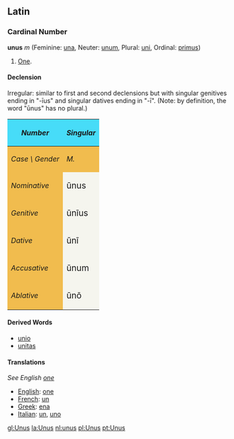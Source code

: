 ==Latin==
===Cardinal Number===
'''unus''' ''m'' (Feminine: [[una]], Neuter: [[unum]], Plural: [[uni]], Ordinal: [[primus]])
#[[One]].

====Declension====
Irregular: similar to first and second declensions but with singular genitives ending in "-&#299;us" and singular datives ending in "-&#299;". (Note: by definition, the word "&#363;nus" has no plural.)
{| cellpadding="5" border="1"
!style="background:#47DCF8;"| ''Number''
!style="background:#47DCF8;" colspan=3| ''Singular''
|-
!style="background:#F1BC4E;"|''Case \ Gender''
!style="background:#F1BC4E;"| ''M.''
!style="background:#F1BC4E;"| ''F.''
!style="background:#F1BC4E;"| ''N.''
|-
!style="background:#F1BC4E;"| ''Nominative''
|style="background:#F5F5EE;"| <big>&#363;nus  
|style="background:#F5F5EE;"| <big>&#363;na
|style="background:#F5F5EE;"| <big>&#363;num
|-
!style="background:#F1BC4E;"| ''Genitive''
|style="background:#F5F5EE;"| <big>&#363;n&#299;us
|style="background:#F5F5EE;"| <big>&#363;n&#299;us
|style="background:#F5F5EE;"| <big>&#363;n&#299;us
|-
!style="background:#F1BC4E;"| ''Dative''
|style="background:#F5F5EE;"| <big>&#363;n&#299; 
|style="background:#F5F5EE;"| <big>&#363;n&#299;
|style="background:#F5F5EE;"| <big>&#363;n&#299;
|-
!style="background:#F1BC4E;"| ''Accusative''
|style="background:#F5F5EE;"| <big>&#363;num
|style="background:#F5F5EE;"| <big>&#363;nam
|style="background:#F5F5EE;"| <big>&#363;num
|-
!style="background:#F1BC4E;"| ''Ablative''
|style="background:#F5F5EE;"| <big>&#363;n&#333; 
|style="background:#F5F5EE;"| <big>&#363;n&#257;
|style="background:#F5F5EE;"| <big>&#363;n&#333;
|}

====Derived Words====
*[[unio]]
*[[unitas]]

====Translations====
''See English [[one]]''

*[[English]]: [[one]]
*[[French]]: [[un]]
*[[Greek]]: [[ena]]
*[[Italian]]: [[un]], [[uno]]

[[gl:Unus]]
[[la:Unus]]
[[nl:unus]]
[[pl:Unus]]
[[pt:Unus]]
